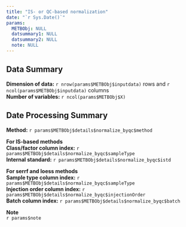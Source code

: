 ```yaml
---
title: "IS- or QC-based normalization"
date: "`r Sys.Date()`"
params:
  METBObj: NULL
  datsummary1: NULL
  datsummary2: NULL
  note: NULL
---
```

Data Summary
---------------
**Dimension of data:** `r nrow(params$METBObj$inputdata)` rows and `r ncol(params$METBObj$inputdata)` columns\
**Number of variables:** `r ncol(params$METBObj$X)`

Date Processing Summary
---------------
**Method:** `r params$METBObj$details$normalize_byqc$method`

**For IS-based methods**\
**Class/factor column index:** `r params$METBObj$details$normalize_byqc$sampleType`\
**Internal standard:** `r params$METBObj$details$normalize_byqc$istd`

**For serrf and loess methods**\
**Sample type column index:** `r params$METBObj$details$normalize_byqc$sampleType`\
**Injection order column index:** `r params$METBObj$details$normalize_byqc$injectionOrder`\
**Batch column index:** `r params$METBObj$details$normalize_byqc$batch`

**Note**\
`r params$note`
